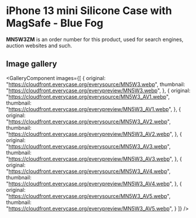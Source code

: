 
# iPhone 13 mini Silicone Case with MagSafe - Blue Fog

<Callout type='info' emoji='👉🏻'>**MN5W3ZM** is an order number for this product, used for search engines, auction websites and such.</Callout>

## Image gallery

<GalleryComponent
    images={[
      {
        original: "https://cloudfront.everycase.org/everysource/MN5W3.webp",
        thumbnail: "https://cloudfront.everycase.org/everypreview/MN5W3.webp",
      },
      {
        original: "https://cloudfront.everycase.org/everysource/MN5W3_AV1.webp",
        thumbnail: "https://cloudfront.everycase.org/everypreview/MN5W3_AV1.webp",
      },
      {
        original: "https://cloudfront.everycase.org/everysource/MN5W3_AV2.webp",
        thumbnail: "https://cloudfront.everycase.org/everypreview/MN5W3_AV2.webp",
      },
      {
        original: "https://cloudfront.everycase.org/everysource/MN5W3_AV3.webp",
        thumbnail: "https://cloudfront.everycase.org/everypreview/MN5W3_AV3.webp",
      },
      {
        original: "https://cloudfront.everycase.org/everysource/MN5W3_AV4.webp",
        thumbnail: "https://cloudfront.everycase.org/everypreview/MN5W3_AV4.webp",
      },
      {
        original: "https://cloudfront.everycase.org/everysource/MN5W3_AV5.webp",
        thumbnail: "https://cloudfront.everycase.org/everypreview/MN5W3_AV5.webp",
      }
    ]}
  />

